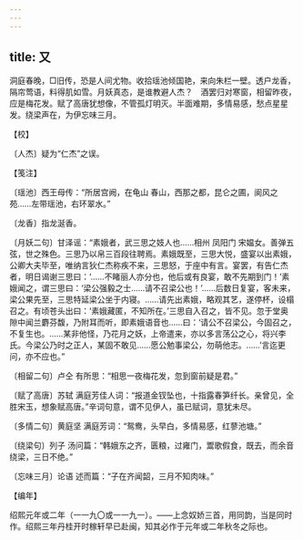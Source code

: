 ```yaml
---
---
---
```

title: 又
---







洞庭春晚，□旧传，恐是人间尤物。收拾瑶池倾国艳，来向朱栏一壁。透户龙香，隔帘莺语，料得肌如雪。月妖真态，是谁教避人杰？　酒罢归对寒窗，相留昨夜，应是梅花发。赋了高唐犹想像，不管孤灯明灭。半面难期，多情易感，愁点星星发。绕梁声在，为伊忘味三月。





【校】


〔人杰〕疑为“仁杰”之误。





【笺注】


〔瑶池〕西王母传：“所居宫阙，在龟山 春山，西那之都，昆仑之圃，阆风之苑……左带瑶池，右环翠水。”

〔龙香〕指龙涎香。

〔月妖二句〕甘泽谣：“素娥者，武三思之妓人也……相州 凤阳门 宋媪女。善弹五弦，世之殊色。三思乃以帛三百段往聘焉。素娥既至，三思大悦，盛宴以出素娥，公卿大夫毕至，唯纳言狄仁杰称疾不来，三思怒，于座中有言。宴罢，有告仁杰者，明日谒谢三思曰：‘……不睹丽人亦分也，他后或有良宴，敢不先期到门！’素娥闻之，谓三思曰：‘梁公强毅之士……请不召梁公也！’……后数日复宴，客未来，梁公果先至，三思特延梁公坐于内寝。……请先出素娥，略观其艺，遂停杯，设榻召之。有顷苍头出曰：‘素娥藏匿，不知所在。’三思自入召之，皆不见。忽于堂奥隙中闻兰麝芬馥，乃附耳而听，即素娥语音也……曰：‘请公不召梁公，今固召之，不复生也。……某非他怪，乃花月之妖，上帝遣来，亦以多言荡公之心，将兴李氏。今梁公乃时之正人，某固不敢见……愿公勉事梁公，勿萌他志。……’言迄更问，亦不应也。”

〔相留二句〕卢仝 有所思：“相思一夜梅花发，忽到窗前疑是君。”

〔赋了高唐〕苏轼 满庭芳佳人词：“报道金钗坠也，十指露春笋纤长。亲曾见，全胜宋玉，想象赋高唐。”辛词句意，谓不见伊人，虽已赋词，意犹未尽。

〔多情二句〕黄庭坚 满庭芳词：“鸳鸯，头早白，多情易感，红蓼池塘。”

〔绕梁句〕列子 汤问篇：“韩娥东之齐，匮粮，过雍门，鬻歌假食，既去，而余音绕梁，三日不绝。”

〔忘味三月〕论语 述而篇：“子在齐闻韶，三月不知肉味。”





【编年】


绍熙元年或二年（一一九〇或一一九一）。——上念奴娇三首，用同韵，当是同时作。绍熙三年丹桂开时稼轩早已赴闽，知其必作于元年或二年秋冬之际也。